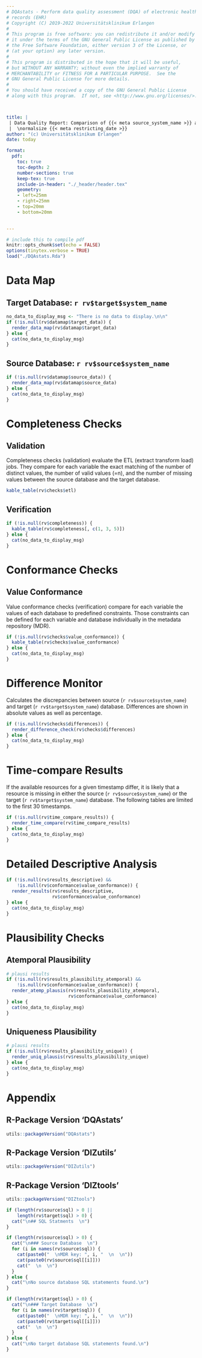 ```yaml
---
# DQAstats - Perform data quality assessment (DQA) of electronic health
# records (EHR)
# Copyright (C) 2019-2022 Universitätsklinikum Erlangen
#
# This program is free software: you can redistribute it and/or modify
# it under the terms of the GNU General Public License as published by
# the Free Software Foundation, either version 3 of the License, or
# (at your option) any later version.
#
# This program is distributed in the hope that it will be useful,
# but WITHOUT ANY WARRANTY; without even the implied warranty of
# MERCHANTABILITY or FITNESS FOR A PARTICULAR PURPOSE.  See the
# GNU General Public License for more details.
#
# You should have received a copy of the GNU General Public License
# along with this program.  If not, see <http://www.gnu.org/licenses/>.



title: | 
 | Data Quality Report: Comparison of {{< meta source_system_name >}} and {{< meta target_system_name >}}
 |  \normalsize {{< meta restricting_date >}}
author: "(c) Universitätsklinikum Erlangen"
date: today

format: 
  pdf:
    toc: true
    toc-depth: 2
    number-sections: true
    keep-tex: true
    include-in-header: "./_header/header.tex"
    geometry: 
    - left=25mm
    - right=25mm
    - top=20mm
    - bottom=20mm
    

---
```


```r
# include this to compile pdf
knitr::opts_chunk$set(echo = FALSE)
options(tinytex.verbose = TRUE)
load("./DQAstats.Rda")
```

\newpage

# Data Map

## Target Database: `r rv$target$system_name`

```r
no_data_to_display_msg <- "There is no data to display.\n\n"
if (!is.null(rv$datamap$target_data)) {
  render_data_map(rv$datamap$target_data)
} else {
  cat(no_data_to_display_msg)
}
```

## Source Database: `r rv$source$system_name`

```r
if (!is.null(rv$datamap$source_data)) {
  render_data_map(rv$datamap$source_data)
} else {
  cat(no_data_to_display_msg)
}
```

\newpage

# Completeness Checks 

## Validation 

Completeness checks (validation) evaluate the ETL (extract transform load) jobs. They compare for each variable the exact matching of the number of distinct values, the number of valid values (=n), and the number of missing values between the source database and the target database.

```r
kable_table(rv$checks$etl)
```

## Verification 

```r
if (!is.null(rv$completeness)) {
  kable_table(rv$completeness[, c(1, 3, 5)])
} else {
  cat(no_data_to_display_msg)
}
```

\newpage

# Conformance Checks

## Value Conformance

Value conformance checks (verification) compare for each variable the values of each database to predefined constraints. Those constraints can be defined for each variable and database individually in the metadata repository (MDR).

```r
if (!is.null(rv$checks$value_conformance)) {
  kable_table(rv$checks$value_conformance)
} else {
  cat(no_data_to_display_msg)
}
```


\newpage

# Difference Monitor

Calculates the discrepancies between source (`r rv$source$system_name`) and target (`r rv$target$system_name`) database. Differences are shown in absolute values as well as percentage.

```r
if (!is.null(rv$checks$differences)) {
  render_difference_check(rv$checks$differences)
} else {
  cat(no_data_to_display_msg)
}
```
\newpage

# Time-compare Results

If the available resources for a given timestamp differ, it is likely that a resource is missing in either the source (`r rv$source$system_name`) or the target (`r rv$target$system_name`) database. 
The following tables are limited to the first 30 timestamps.

```r
if (!is.null(rv$time_compare_results)) {
  render_time_compare(rv$time_compare_results)
} else {
  cat(no_data_to_display_msg)
}
```

\newpage

# Detailed Descriptive Analysis

```r
if (!is.null(rv$results_descriptive) &&
    !is.null(rv$conformance$value_conformance)) {
  render_results(rv$results_descriptive,
                 rv$conformance$value_conformance)
} else {
  cat(no_data_to_display_msg)
}
```

\newpage

# Plausibility Checks

## Atemporal Plausibility 

```r
# plausi results
if (!is.null(rv$results_plausibility_atemporal) &&
    !is.null(rv$conformance$value_conformance)) {
  render_atemp_plausis(rv$results_plausibility_atemporal,
                       rv$conformance$value_conformance)
} else {
  cat(no_data_to_display_msg)
}
```

## Uniqueness Plausibility

```r
# plausi results
if (!is.null(rv$results_plausibility_unique)) {
  render_uniq_plausis(rv$results_plausibility_unique)
} else {
  cat(no_data_to_display_msg)
}
```

\newpage

# Appendix

## R-Package Version 'DQAstats' 

```r
utils::packageVersion("DQAstats")
```

## R-Package Version 'DIZutils' 

```r
utils::packageVersion("DIZutils")
```

## R-Package Version 'DIZtools' 

```r
utils::packageVersion("DIZtools")
```


```r
if (length(rv$source$sql) > 0 ||
    length(rv$target$sql) > 0) {
  cat("\n## SQL Statments  \n")
}
```

```r
if (length(rv$source$sql) > 0) {
  cat("\n### Source Database  \n")
  for (i in names(rv$source$sql)) {
    cat(paste0("  \nMDR key: ", i, "  \n  \n"))
    cat(paste0(rv$source$sql[[i]]))
    cat("  \n  \n")
  }
} else {
  cat("\nNo source database SQL statements found.\n")
}
```

  

```r
if (length(rv$target$sql) > 0) {
  cat("\n### Target Database  \n")
  for (i in names(rv$target$sql)) {
    cat(paste0("  \nMDR key: ", i, "  \n  \n"))
    cat(paste0(rv$target$sql[[i]]))
    cat("  \n  \n")
  }
} else {
  cat("\nNo target database SQL statements found.\n")
}
```
